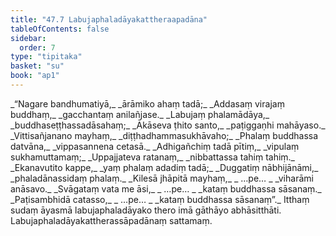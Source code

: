 ```yaml
---
title: "47.7 Labujaphaladāyakattheraapadāna"
tableOfContents: false
sidebar:
  order: 7
type: "tipitaka"
basket: "su"
book: "ap1"
---
```



<DynamicBreadcrumb />

<Division number="32" book="ap1" bookNo="20" page="431">

<Paragraph number="6013" type="verses" book="ap1">
_“Nagare bandhumatiyā,_  
_ārāmiko ahaṃ tadā;_  
_Addasaṃ virajaṃ buddhaṃ,_  
_gacchantaṃ anilañjase._  

</Paragraph>

</Division>
<Division number="33" book="ap1" bookNo="20" page="431">

<Paragraph number="6014" type="verses" book="ap1">
_Labujaṃ phalamādāya,_  
_buddhaseṭṭhassadāsahaṃ;_  
_Ākāseva ṭhito santo,_  
_paṭiggaṇhi mahāyaso._  

</Paragraph>

</Division>
<Division number="34" book="ap1" bookNo="20" page="432">

<Paragraph number="6015" type="verses" book="ap1">
_Vittisañjanano mayhaṃ,_  
_diṭṭhadhammasukhāvaho;_  
_Phalaṃ buddhassa datvāna,_  
_vippasannena cetasā._  

</Paragraph>

</Division>
<Division number="35" book="ap1" bookNo="20" page="432">

<Paragraph number="6016" type="verses" book="ap1">
_Adhigañchiṃ tadā pītiṃ,_  
_vipulaṃ sukhamuttamaṃ;_  
_Uppajjateva ratanaṃ,_  
_nibbattassa tahiṃ tahiṃ._  

</Paragraph>

</Division>
<Division number="36" book="ap1" bookNo="20" page="432">

<Paragraph number="6017" type="verses" book="ap1">
_Ekanavutito kappe,_  
_yaṃ phalaṃ adadiṃ tadā;_  
_Duggatiṃ nābhijānāmi,_  
_phaladānassidaṃ phalaṃ._  

</Paragraph>

</Division>
<Division number="37" book="ap1" bookNo="20" page="432">

<Paragraph number="6018" type="verses" book="ap1">
_Kilesā jhāpitā mayhaṃ,_  
_ …pe… _  
_viharāmi anāsavo._  

</Paragraph>

</Division>
<Division number="38" book="ap1" bookNo="20" page="432">

<Paragraph number="6019" type="verses" book="ap1">
_Svāgataṃ vata me āsi,_  
_ …pe… _  
_kataṃ buddhassa sāsanaṃ._  

</Paragraph>

</Division>
<Division number="39" book="ap1" bookNo="20" page="432">

<Paragraph number="6020" type="verses" book="ap1">
_Paṭisambhidā catasso,_  
_ …pe… _  
_kataṃ buddhassa sāsanaṃ”._  

</Paragraph>

<Paragraph number="6021" book="ap1">
Itthaṃ sudaṃ āyasmā labujaphaladāyako thero imā gāthāyo abhāsitthāti.

</Paragraph>
</Division>

<Paragraph number="6022" type="center" book="ap1">
Labujaphaladāyakattherassāpadānaṃ sattamaṃ.
</Paragraph>